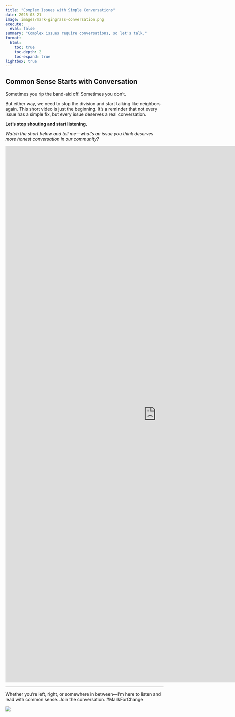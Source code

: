 ```yaml
---
title: "Complex Issues with Simple Conversations"
date: 2025-03-21
image: images/mark-gingrass-conversation.png
execute:
  eval: false
summary: "Complex issues require conversations, so let's talk."
format:
  html:
    toc: true
    toc-depth: 2
    toc-expand: true
lightbox: true
---
```


## Common Sense Starts with Conversation

Sometimes you rip the band-aid off. Sometimes you don’t.

But either way, we need to stop the division and start talking like neighbors again. This short video is just the beginning. It's a reminder that not every issue has a simple fix, but every issue deserves a real conversation.

**Let’s stop shouting and start listening.**

*Watch the short below and tell me—what’s an issue you think deserves more honest conversation in our community?*

```{=html}
<html>
<head>
<style>
  /* Make the iframe responsive for 9:16 vertical aspect ratio */
  .video-container {
    position: relative;
    width: 100vw; /* Full viewport width */
    height: 177.78vw; /* 9:16 aspect ratio (height = width * 16 / 9) */
    max-height: 100vh; /* Prevent from exceeding screen height */
    overflow: hidden;
  }

  .video-container iframe {
    position: absolute;
    width: 100%;
    height: 100%;
    border: 0;
  }
</style>
</head>
<body>

<div class="video-container">
  <iframe src="https://www.youtube.com/embed/Io3_Wrf6hvk" 
          title="YouTube Short" 
          frameborder="0" 
          allow="accelerometer; autoplay; clipboard-write; encrypted-media; gyroscope; picture-in-picture; web-share" 
          referrerpolicy="strict-origin-when-cross-origin" 
          allowfullscreen>
  </iframe>
</div>

</body>
</html>
```

------------------------------------------------------------------------

Whether you're left, right, or somewhere in between—I'm here to listen and lead with common sense. Join the conversation. #MarkForChange

![](images/mark-gingrass-conversation.png)
